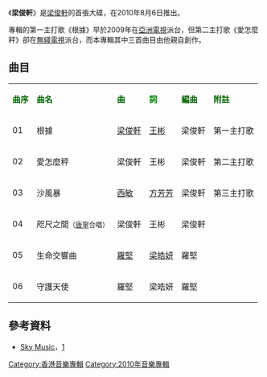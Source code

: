{{Album infobox | <!-- See Wikipedia:WikiProject_Albums -->
| Name      = 梁俊軒
| Type      = 專輯
| Artist    = [[梁俊軒|梁俊軒]]
| Cover     = 梁俊軒 首張同名專輯.jpg
| Released  = 2010年8月6日
| Recorded  = 2008年-2010年
| Genre     = [[粵語流行音樂|粵語流行音樂]]
| Length    = 20分46秒
| Label     = [[華視國影_(香港)|華視國影 (香港)]]
| Number    = 
| Producer  = [[梁志龍|梁志龍]](1-4的音樂監製)<br>[[羅堅|羅堅]](5-6的音樂監製)
| Last album = 
| This album = '''首張同名專輯'''<br />(2010年)
| Next album = 
}}

《'''梁俊軒'''》是[[梁俊軒|梁俊軒]]的首張大碟，在2010年8月6日推出。

專輯的第一主打歌《根據》早於2009年在[[亞洲電視|亞洲電視]]派台，但第二主打歌《愛怎麼秤》卻在[[無綫電視|無綫電視]]派台，而本專輯其中三首曲目由他親自創作。

==曲目==
{| class="wikitable"
|-
| <font color=darkgreen>'''曲序'''</font> || <font color=darkgreen>'''曲名'''</font> || <font color=darkgreen>'''曲'''</font> || <font color=green>'''詞'''</font> || <font color=darkgreen>'''編曲'''</font> || <font color=darkgreen>'''附註'''</font> 
|-
| 01 || 根據 || [[梁俊軒|梁俊軒]] || [[王彬|王彬]] || 梁俊軒|| 第一主打歌
|-
| 02 || 愛怎麼秤 || 梁俊軒 || 王彬 || 梁俊軒 || 第二主打歌
|-
| 03 || 沙風暴 || [[西敏_(作曲家)|西敏]] || [[方芳芳_(香港)|方芳芳]] || 梁俊軒 || 第三主打歌
|-
| 04 || 咫尺之間<small>（[[唐寧|唐寧]]合唱）</small> || 梁俊軒 || 王彬 || 梁俊軒 || 
|-
| 05 || 生命交響曲 || [[羅堅|羅堅]] || [[梁皓妍|梁皓妍]] || 羅堅 || 
|-
| 06 || 守護天使 || 羅堅 || 梁皓妍 || 羅堅 || 
|}

== 參考資料 ==
*[[Sky_Music|Sky Music]]，[http://skymusic.com.hk/?p=11043梁俊軒(BONALD)~首張同名專輯] {{Wayback|url=http://skymusic.com.hk/?p=11043%E6%A2%81%E4%BF%8A%E8%BB%92%28BONALD%29~%E9%A6%96%E5%BC%B5%E5%90%8C%E5%90%8D%E5%B0%88%E8%BC%AF |date=20160304191611 }}
<div class="references-small">
<references></references>
</div>

[[Category:香港音樂專輯|Category:香港音樂專輯]]
[[Category:2010年音樂專輯|Category:2010年音樂專輯]]